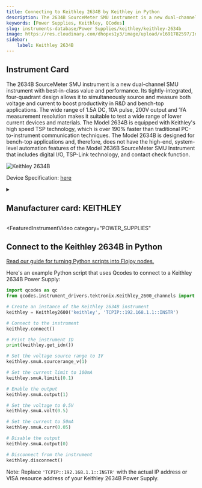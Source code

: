 ```yaml
---
title: Connecting to Keithley 2634B by Keithley in Python
description: The 2634B SourceMeter SMU instrument is a new dual-channel SMU instrument with best-in-class value and performance. Its tightly-integrated, four-quadrant design allows it to simultaneously source and measure both voltage and current to boost productivity in R&D and bench-top applications. The wide range of 1.5A DC, 10A pulse, 200V output and 1fA measurement resolution makes it suitable to test a wide range of lower current devices and materials. The Model 2634B is equipped with Keithley's high speed TSP technology, which is over 190% faster than traditional PC-to-instrument communication techniques. The Model 2634B is designed for bench-top applications and, therefore, does not have the high-end, system-level automation features of the Model 2636B SourceMeter SMU Instrument that includes digital I/O, TSP-Link technology, and contact check function.
keywords: [Power Supplies, Keithley, QCodes] 
slug: instruments-database/Power Supplies/keithley/keithley-2634b 
image: https://res.cloudinary.com/dhopxs1y3/image/upload/v1691782597/Instruments/Power%20Supplies/Keithley-2634B/Keithley-2634B.webp
sidebar:
    label: Keithley 2634B 
---
```



## Instrument Card

The 2634B SourceMeter SMU instrument is a new dual-channel SMU instrument with best-in-class value and performance. Its tightly-integrated, four-quadrant design allows it to simultaneously source and measure both voltage and current to boost productivity in R&D and bench-top applications. The wide range of 1.5A DC, 10A pulse, 200V output and 1fA measurement resolution makes it suitable to test a wide range of lower current devices and materials. The Model 2634B is equipped with Keithley's high speed TSP technology, which is over 190% faster than traditional PC-to-instrument communication techniques. The Model 2634B is designed for bench-top applications and, therefore, does not have the high-end, system-level automation features of the Model 2636B SourceMeter SMU Instrument that includes digital I/O, TSP-Link technology, and contact check function.

![Keithley 2634B](https://res.cloudinary.com/dhopxs1y3/image/upload/v1691782597/Instruments/Power%20Supplies/Keithley-2634B/Keithley-2634B.webp)

Device Specification: [here](https://www.testequipmenthq.com/datasheets/KEITHLEY-2636B-Datasheet.pdf)

<details style={{ marginTop: "15px"}}>
<summary><h2 style={{display:'inline'}}>Manufacturer card: KEITHLEY</h2></summary>

![KEITHLEY](https://res.cloudinary.com/dhopxs1y3/image/upload/v1692806202/Instruments/Vendor%20Logos/Keithley.png)

Keithley Instruments is a measurement and instrument company headquartered in Solon, Ohio, that develops, manufactures, markets, and sells data acquisition products, as well as complete systems for high-volume production and assembly testing.

- Headquarters: Cleveland, Ohio, United States
- Yearly Revenue (millions, USD): 110.6
- Vendor Website: [here](https://www.tek.com/en)

</details>


<FeaturedInstrumentVideo
  category="POWER_SUPPLIES"
></FeaturedInstrumentVideo>

## Connect to the Keithley 2634B in Python

[Read our guide for turning Python scripts into Flojoy nodes.](https://docs.flojoy.ai/contribution/blocks/custom-flojoy-block/)



<Tabs>
<TabItem value="Flojoy" label="Flojoy" className="flojoy-instrument-tabs">

<SectionsCard category="POWER_SUPPLIES" manufacturer="Keithley"></SectionsCard>

</TabItem>
<TabItem value="QCodes" label="QCodes">

Here's an example Python script that uses Qcodes to connect to a Keithley 2634B Power Supply:

```python
import qcodes as qc
from qcodes.instrument_drivers.tektronix.Keithley_2600_channels import Keithley2600

# Create an instance of the Keithley 2634B instrument
keithley = Keithley2600('keithley', 'TCPIP::192.168.1.1::INSTR')

# Connect to the instrument
keithley.connect()

# Print the instrument ID
print(keithley.get_idn())

# Set the voltage source range to 1V
keithley.smuA.sourcerange_v(1)

# Set the current limit to 100mA
keithley.smuA.limiti(0.1)

# Enable the output
keithley.smuA.output(1)

# Set the voltage to 0.5V
keithley.smuA.volt(0.5)

# Set the current to 50mA
keithley.smuA.curr(0.05)

# Disable the output
keithley.smuA.output(0)

# Disconnect from the instrument
keithley.disconnect()
```

Note: Replace `'TCPIP::192.168.1.1::INSTR'` with the actual IP address or VISA resource address of your Keithley 2634B Power Supply.

</TabItem>
</Tabs>